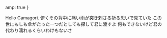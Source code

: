 
  amp: true
}


Hello Gamagori.
俯くその背中に痛い雨が突き刺さる祈る思いで見ていた
この世にもしも傘がたった一つだとしても探して君に渡すよ
何もできないけど君の代わり濡れるくらいわけもないさ
